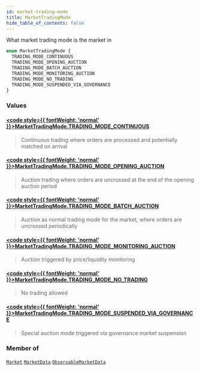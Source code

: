 ```yaml
---
id: market-trading-mode
title: MarketTradingMode
hide_table_of_contents: false
---
```








What market trading mode is the market in

```graphql
enum MarketTradingMode {
  TRADING_MODE_CONTINUOUS
  TRADING_MODE_OPENING_AUCTION
  TRADING_MODE_BATCH_AUCTION
  TRADING_MODE_MONITORING_AUCTION
  TRADING_MODE_NO_TRADING
  TRADING_MODE_SUSPENDED_VIA_GOVERNANCE
}
```


### Values

#### [<code style={{ fontWeight: 'normal' }}>MarketTradingMode.<b>TRADING_MODE_CONTINUOUS</b></code>](#) 
> Continuous trading where orders are processed and potentially matched on arrival
> 

#### [<code style={{ fontWeight: 'normal' }}>MarketTradingMode.<b>TRADING_MODE_OPENING_AUCTION</b></code>](#) 
> Auction trading where orders are uncrossed at the end of the opening auction period
> 

#### [<code style={{ fontWeight: 'normal' }}>MarketTradingMode.<b>TRADING_MODE_BATCH_AUCTION</b></code>](#) 
> Auction as normal trading mode for the market, where orders are uncrossed periodically
> 

#### [<code style={{ fontWeight: 'normal' }}>MarketTradingMode.<b>TRADING_MODE_MONITORING_AUCTION</b></code>](#) 
> Auction triggered by price/liquidity monitoring
> 

#### [<code style={{ fontWeight: 'normal' }}>MarketTradingMode.<b>TRADING_MODE_NO_TRADING</b></code>](#) 
> No trading allowed
> 

#### [<code style={{ fontWeight: 'normal' }}>MarketTradingMode.<b>TRADING_MODE_SUSPENDED_VIA_GOVERNANCE</b></code>](#) 
> Special auction mode triggered via governance market suspension
> 



### Member of

[`Market`](/testnet/api/graphql/objects/market)  <Badge class="secondary" text="object"/><Bullet />[`MarketData`](/testnet/api/graphql/objects/market-data)  <Badge class="secondary" text="object"/><Bullet />[`ObservableMarketData`](/testnet/api/graphql/objects/observable-market-data)  <Badge class="secondary" text="object"/>



